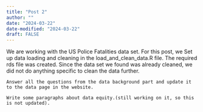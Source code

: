 ```yaml
---
title: "Post 2"
author: ""
date: "2024-03-22"
date-modified: "2024-03-22"
draft: FALSE
---
```


We are working with the US Police Fatalities data set. For this post, we 
	Set up data loading and cleaning in the load_and_clean_data.R file. The required rds file was created. Since the data set we found was already cleaned, we did not do anything specific to clean the data further.
	
	Answer all the questions from the data background part and update it to the data page in the website. 

	Write some paragraphs about data equity.(still working on it, so this is not updated).
